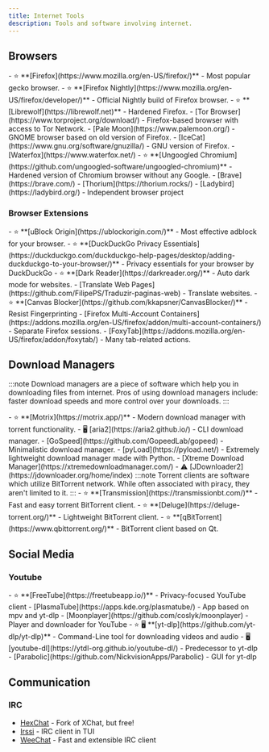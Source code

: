 ```yaml
---
title: Internet Tools
description: Tools and software involving internet.
---
```



## Browsers

<Tabs>
    <TabItem label="Gecko-Based Browsers (Firefox)">
        - ⭐ **[Firefox](https://www.mozilla.org/en-US/firefox/)** - Most popular gecko browser.
        - ⭐ **[Firefox Nightly](https://www.mozilla.org/en-US/firefox/developer/)** - Official Nightly build of Firefox browser.
        - ⭐ **[Librewolf](https://librewolf.net)** - Hardened Firefox.
        - [Tor Browser](https://www.torproject.org/download/) - Firefox-based browser with access to Tor Network.
        - [Pale Moon](https://www.palemoon.org/) - GNOME browser based on old version of Firefox.
        - [IceCat](https://www.gnu.org/software/gnuzilla/) - GNU version of Firefox.
        - [Waterfox](https://www.waterfox.net/)
    </TabItem>
    <TabItem label="Chromium-Based Browsers">
        - ⭐ **[Ungoogled Chromium](https://github.com/ungoogled-software/ungoogled-chromium)** - Hardened version of Chromium browser without any Google.
        - [Brave](https://brave.com/)
        - [Thorium](https://thorium.rocks/)
    </TabItem>
    <TabItem label="Other">
        - [Ladybird](https://ladybird.org/) - Independent browser project <Badge text="In it's very early stage, not intended for daily-driving yet" variant="caution" size="medium" />
    </TabItem>
</Tabs>

### Browser Extensions

<Tabs>
    <TabItem label="Browser Agnostic">
        - ⭐ **[uBlock Origin](https://ublockorigin.com/)** - Most effective adblock for your browser. <Badge text="Do not use multiple adblocks at the same time!" variant="caution" size="medium" />
        - ⭐ **[DuckDuckGo Privacy Essentials](https://duckduckgo.com/duckduckgo-help-pages/desktop/adding-duckduckgo-to-your-browser/)** - Privacy essentials for your browser by DuckDuckGo
        - ⭐ **[Dark Reader](https://darkreader.org/)** - Auto dark mode for websites.
        - [Translate Web Pages](https://github.com/FilipePS/Traduzir-paginas-web) - Translate websites.
    </TabItem>
    <TabItem label="Firefox">
        - ⭐ **[Canvas Blocker](https://github.com/kkapsner/CanvasBlocker/)** - Resist Fingerprinting
        - [Firefox Multi-Account Containers](https://addons.mozilla.org/en-US/firefox/addon/multi-account-containers/) - Separate Firefox sessions.
        - [FoxyTab](https://addons.mozilla.org/en-US/firefox/addon/foxytab/) - Many tab-related actions.
    </TabItem>
</Tabs>

## Download Managers

:::note
Download managers are a piece of software which help you in downloading files from internet. Pros of using download managers include: faster download speeds and more control over your downloads.
:::

<Tabs>
    <TabItem label="General Download Managers">
        - ⭐ **[Motrix](https://motrix.app/)** - Modern download manager with torrent functionality.
        - 🖥️ [aria2](https://aria2.github.io/) - CLI download manager.
        - [GoSpeed](https://github.com/GopeedLab/gopeed) - Minimalistic download manager.
        - [pyLoad](https://pyload.net/) - Extremely lightweight download manager made with Python.
        - [Xtreme Download Manager](https://xtremedownloadmanager.com/)
        - ⚠️ [JDownloader2](https://jdownloader.org/home/index)
    </TabItem>
    <TabItem label="Torrent">
        :::note
        Torrent clients are software which utilize BitTorrent network. While often associated with piracy, they aren't limited to it.
        :::
        - ⭐ **[Transmission](https://transmissionbt.com/)** - Fast and easy torrent BitTorrent client.
        - ⭐ **[Deluge](https://deluge-torrent.org/)** - Lightweight BitTorrent client.
        - ⭐ **[qBitTorrent](https://www.qbittorrent.org/)** - BitTorrent client based on Qt.
    </TabItem>
</Tabs>

## Social Media

### Youtube

<Tabs>
    <TabItem label="Players">
        - ⭐ **[FreeTube](https://freetubeapp.io/)** - Privacy-focused YouTube client
        - [PlasmaTube](https://apps.kde.org/plasmatube/) - App based on mpv and yt-dlp
        - [Moonplayer](https://github.com/coslyk/moonplayer) - Player and downloader for YouTube
    </TabItem>
    <TabItem label="Downloaders">
        - ⭐ 🖥️ **[yt-dlp](https://github.com/yt-dlp/yt-dlp)** - Command-Line tool for downloading videos and audio
        - 🖥️ [youtube-dl](https://ytdl-org.github.io/youtube-dl/) - Predecessor to yt-dlp
        - [Parabolic](https://github.com/NickvisionApps/Parabolic) - GUI for yt-dlp
    </TabItem>
</Tabs>

## Communication

### IRC

- [HexChat](https://hexchat.github.io/) - Fork of XChat, but free!
- [Irssi](https://irssi.org/) - IRC client in TUI
- [WeeChat](https://weechat.org/) - Fast and extensible IRC client